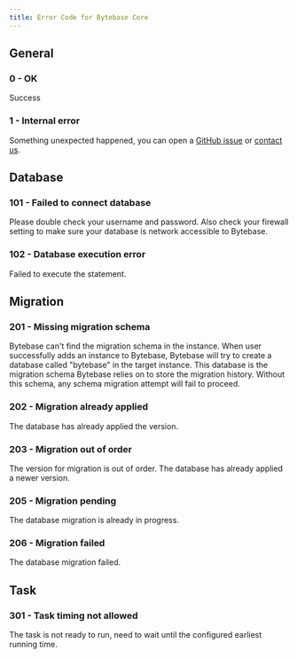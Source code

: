 ```yaml
---
title: Error Code for Bytebase Core
---
```


## General

<h3 id="0">0 - OK</h3>

Success

<h3 id="1">1 - Internal error</h3>

Something unexpected happened, you can open a [GitHub issue](https://github.com/bytebase/bytebase/issues) or [contact us](mailto:support@bytebase.com?subject=Got-internal-error).

## Database

<h3 id="101">101 - Failed to connect database</h3>

Please double check your username and password. Also check your firewall setting to make sure your database is network accessible to Bytebase.

<h3 id="102">102 - Database execution error</h3>

Failed to execute the statement.

## Migration

<h3 id="201">201 - Missing migration schema</h3>

Bytebase can't find the migration schema in the instance. When user successfully adds an instance to Bytebase, Bytebase will try to create a database called "bytebase" in the target instance. This database is the migration schema Bytebase relies on to store the migration history. Without this schema, any schema migration attempt will fail to proceed.

<h3 id="202">202 - Migration already applied</h3>

The database has already applied the version.

<h3 id="203">203 - Migration out of order</h3>

The version for migration is out of order. The database has already applied a newer version.

<h3 id="205">205 - Migration pending</h3>

The database migration is already in progress.

<h3 id="206">206 - Migration failed</h3>

The database migration failed.

## Task

<h3 id="301">301 - Task timing not allowed</h3>

The task is not ready to run, need to wait until the configured earliest running time.
